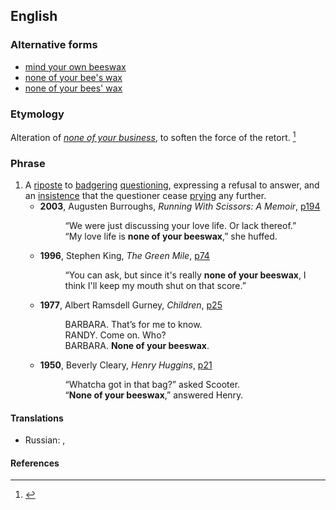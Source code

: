 ==English==

===Alternative forms===
* [[mind your own beeswax]]
* [[none of your bee's wax]]
* [[none of your bees' wax]]

===Etymology===
Alteration of ''[[none of your business]]'', to soften the force of the retort.
<ref>{{reference-book
 | last = Palmatier
 | first = Robert Allen
 | year = 1995
 | title = Speaking of Animals: A Dictionary of Animal Metaphors
 | publisher = Greenwood Press
 | pages = [http://books.google.com/books?id=kSr4fO2zYrIC&pg=PA23&dq=%22none+of+your+beeswax%22&as_brr=3&sig=qq3gjRx5DmX1vJtnKvMvNA2KhV0 p.23]
 | id = ISBN 0313294909
}}</ref>

===Phrase===
{{head|en|phrase|head=[[none]] of [[your]] [[beeswax]]!}}

# A [[riposte]] to [[badgering]] [[question]]ing, expressing a refusal to answer, and an [[insistence]] that the questioner cease [[pry]]ing any further.
#* '''2003''', Augusten Burroughs, ''Running With Scissors: A Memoir'', [http://books.google.com/books?id=wLG-i9-kosEC&pg=PA194&ots=oRb7kxHe72&dq=%22none+of+your+beeswax%22&as_brr=3&sig=ThVUuSKSqJlm9xoXq9uPZF4RK5o p194]
#*: “We were just discussing your love life. Or lack thereof.”
#*: “My love life is '''none of your beeswax''',” she huffed.
#* '''1996''', Stephen King, ''The Green Mile'', [http://books.google.com/books?id=mw9PExtMU3sC&q=%22none+of+your+beeswax%22+green+mile&dq=%22none+of+your+beeswax%22&pgis=1 p74]
#*: “You can ask, but since it's really '''none of your beeswax''', I think I'll keep my mouth shut on that score.”
#* '''1977''', Albert Ramsdell Gurney, ''Children'', [http://books.google.com/books?id=ZctqJZymdc0C&pg=PA25&ots=ktwQwn5-86&dq=%22none+of+your+beeswax%22&as_brr=3&sig=-_8MpSTJiDJ54SjsYH_MAd-lTD8 p25]
#*: BARBARA. That’s for me to know.
#*: RANDY. Come on. Who?
#*: BARBARA. '''None of your beeswax'''.
#* '''1950''', Beverly Cleary, ''Henry Huggins'', [http://books.google.com/books?id=JeM-Ig9Zh08C&pg=PA21&ots=9R9gmr2qgt&dq=%22none+of+your+beeswax%22&as_brr=3&sig=B8tm-U9oPMOzYJefYRKTj8IIoUQ p21]
#*: “Whatcha got in that bag?” asked Scooter.
#*: “'''None of your beeswax''',” answered Henry.

====Translations====
{{trans-top|A riposte to badgering questioning, expressing a refusal to answer, and an insistence that the questioner cease prying any further}}
* Russian: {{t|ru|без}} {{t|ru|комментарий|alt=комментариев}}, {{t|ru|вас}} {{t|ru|это}} {{t|ru|не}} {{t|ru|касаться|alt=касается}}
{{trans-mid}}
{{trans-bottom}}

====References====
<references/>